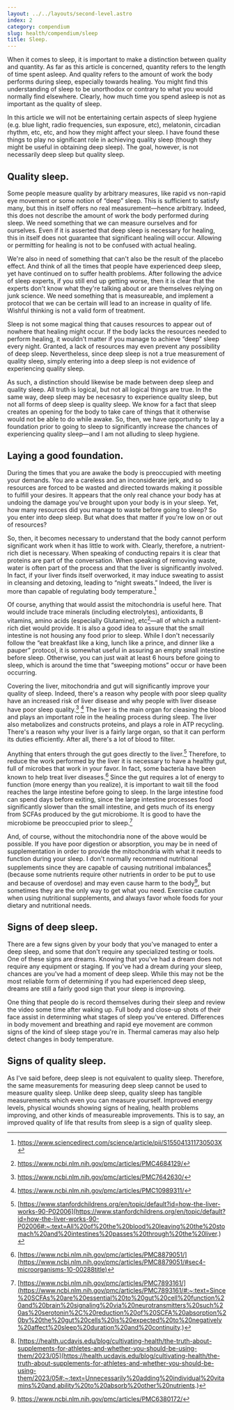 ```yaml
---
layout: ../../layouts/second-level.astro
index: 2
category: compendium
slug: health/compendium/sleep
title: Sleep.
---
```


When it comes to sleep, it is important to make a distinction between quality and quantity.
As far as this article is concerned, quantity refers to the length of time spent asleep.
And quality refers to the amount of work the body performs during sleep, especially towards healing.
You might find this understanding of sleep to be unorthodox or contrary to what you would normally find elsewhere.
Clearly, how much time you spend asleep is not as important as the quality of sleep.

In this article we will not be entertaining certain aspects of sleep hygiene (e.g. blue light, radio frequencies, sun exposure, etc), melatonin, circadian rhythm, etc, etc, and how they might affect your sleep.
I have found these things to play no significant role in achieving quality sleep (though they might be useful in obtaining deep sleep).
The goal, however, is not necessarily deep sleep but quality sleep.

## Quality sleep.

Some people measure quality by arbitrary measures, like rapid vs non-rapid eye movement or some notion of &ldquo;deep&rdquo; sleep.
This is sufficient to satisfy many, but this in itself offers no real measurement&mdash;hence arbitrary.
Indeed, this does not describe the amount of work the body performed during sleep.
We need something that we can measure ourselves and for ourselves.
Even if it is asserted that deep sleep is necessary for healing, this in itself does not guarantee that significant healing will occur.
Allowing or permitting for healing is not to be confused with actual healing.

We're also in need of something that can't also be the result of the placebo effect.
And think of all the times that people have experienced deep sleep, yet have continued on to suffer health problems.
After following the advice of sleep experts, if you still end up getting worse, then it is clear that the experts don't know what they're talking about or are themselves relying on junk science.
We need something that is measureable, and implement a protocol that we can be certain will lead to an increase in quality of life.
Wishful thinking is not a valid form of treatment.

Sleep is not some magical thing that causes resources to appear out of nowhere that healing might occur.
If the body lacks the resources needed to perform healing, it wouldn't matter if you manage to achieve &ldquo;deep&rdquo; sleep every night.
Granted, a lack of resources may even prevent any possibility of deep sleep.
Nevertheless, since deep sleep is not a true measurement of quality sleep, simply entering into a deep sleep is not evidence of experiencing quality sleep.

As such, a distinction should likewise be made between deep sleep and quality sleep.
All truth is logical, but not all logical things are true.
In the same way, deep sleep may be necesasry to experience quality sleep, but not all forms of deep sleep is quality sleep.
We know for a fact that sleep creates an opening for the body to take care of things that it otherwise would not be able to do while awake.
So, then, we have opportunity to lay a foundation prior to going to sleep to significantly increase the chances of experiencing quality sleep&mdash;and I am not alluding to sleep hygiene.

## Laying a good foundation.

During the times that you are awake the body is preoccupied with meeting your demands.
You are a careless and an inconsiderate jerk, and so resources are forced to be wasted and directed towards making it possible to fulfill your desires.
It appears that the only real chance your body has at undoing the damage you've brought upon your body is in your sleep.
Yet, how many resources did you manage to waste before going to sleep?
So you enter into deep sleep.
But what does that matter if you're low on or out of resources?

So, then, it becomes necessary to understand that the body cannot perform significant work when it has little to work with.
Clearly, therefore, a nutrient-rich diet is necessary.
When speaking of conducting repairs it is clear that proteins are part of the conversation.
When speaking of removing waste, water is often part of the process and that the liver is significantly involved.
In fact, if your liver finds itself overworked, it may induce sweating to assist in cleansing and detoxing, leading to &ldquo;night sweats.&rdquo;
Indeed, the liver is more than capable of regulating body temperature.[^1]

Of course, anything that would assist the mitochondria is useful here.
That would include trace minerals (including electrolytes), antioxidants, B vitamins, amino acids (especially Glutamine), etc[^2]&mdash;all of which a nutrient-rich diet would provide.
It is also a good idea to assure that the small intestine is not housing any food prior to sleep.
While I don't necessarily follow the &ldquo;eat breakfast like a king, lunch like a prince, and dinner like a pauper&rdquo; protocol, it is somewhat useful in assuring an empty small intestine before sleep.
Otherwise, you can just wait at least 6 hours before going to sleep, which is around the time that &ldquo;sweeping motions&rdquo; occur or have been occurring.

Covering the liver, mitochondria and gut will significantly improve your quality of sleep.
Indeed, there's a reason why people with poor sleep quality have an increased risk of liver disease and why people with liver disease have poor sleep quality.[^3] [^4]
The liver is the main organ for cleasing the blood and plays an important role in the healing process during sleep.
The liver also metabolizes and constructs proteins, and plays a role in ATP recycling.
There's a reason why your liver is a fairly large organ, so that it can perform its duties efficiently.
After all, there's a lot of blood to filter.

Anything that enters through the gut goes directly to the liver.[^5]
Therefore, to reduce the work performed by the liver it is necessary to have a healthy gut, full of microbes that work in your favor.
In fact, some bacteria have been known to help treat liver diseases.[^6]
Since the gut requires a lot of energy to function (more energy than you realize), it is important to wait till the food reaches the large intestine before going to sleep.
In the large intestine food can spend days before exiting, since the large intestine processes food significantly slower than the small intestine, and gets much of its energy from SCFAs produced by the gut microbiome.
It is good to have the microbiome be preoccupied prior to sleep.[^7]

And, of course, without the mitochondria none of the above would be possible.
If you have poor digestion or absorption, you may be in need of supplementation in order to provide the mitochondria with what it needs to function during your sleep.
I don't normally recommend nutritional supplements since they are capable of causing nutritional imbalances[^8] (because some nutrients require other nutrients in order to be put to use and because of overdose) and may even cause harm to the body[^9], but sometimes they are the only way to get what you need.
Exercise caution when using nutritional supplements, and always favor whole foods for your dietary and nutritional needs.

## Signs of deep sleep.

There are a few signs given by your body that you've managed to enter a deep sleep, and some that don't require any specialized testing or tools.
One of these signs are dreams.
Knowing that you've had a dream does not require any equipment or staging.
If you've had a dream during your sleep, chances are you've had a moment of deep sleep.
While this may not be the most reliable form of determining if you had experienced deep sleep, dreams are still a fairly good sign that your sleep is improving.

One thing that people do is record themselves during their sleep and review the video some time after waking up.
Full body and close-up shots of their face assist in determining what stages of sleep you've entered.
Differences in body movement and breathing and rapid eye movement are common signs of the kind of sleep stage you're in.
Thermal cameras may also help detect changes in body temperature.

## Signs of quality sleep.

As I've said before, deep sleep is not equivalent to quality sleep.
Therefore, the same measurements for measuring deep sleep cannot be used to measure quality sleep.
Unlike deep sleep, quality sleep has tangible measurements which even you can measure yourself.
Improved energy levels, physical wounds showing signs of healing, health problems improving, and other kinds of measureable improvements. 
This is to say, an improved quality of life that results from sleep is a sign of quality sleep.

[^1]: https://www.sciencedirect.com/science/article/pii/S155041311730503X
[^2]: https://www.ncbi.nlm.nih.gov/pmc/articles/PMC4684129/
[^3]: https://www.ncbi.nlm.nih.gov/pmc/articles/PMC7642630/
[^4]: https://www.ncbi.nlm.nih.gov/pmc/articles/PMC10989311/
[^5]: [https://www.stanfordchildrens.org/en/topic/default?id=how-the-liver-works-90-P02006](https://www.stanfordchildrens.org/en/topic/default?id=how-the-liver-works-90-P02006#:~:text=All%20of%20the%20blood%20leaving%20the%20stomach%20and%20intestines%20passes%20through%20the%20liver.)
[^6]: [https://www.ncbi.nlm.nih.gov/pmc/articles/PMC8879051/](https://www.ncbi.nlm.nih.gov/pmc/articles/PMC8879051/#sec4-microorganisms-10-00288title)
[^7]: [https://www.ncbi.nlm.nih.gov/pmc/articles/PMC7893161/](https://www.ncbi.nlm.nih.gov/pmc/articles/PMC7893161/#:~:text=Since%20SCFAs%20are%20essential%20to%20gut%20cell%20function%20and%20brain%20signaling%20via%20neurotransmitters%20such%20as%20serotonin%2C%20reduction%20of%20SCFA%20absorption%20by%20the%20gut%20cells%20is%20expected%20to%20negatively%20affect%20sleep%20duration%20and%20continuity.)
[^8]: [https://health.ucdavis.edu/blog/cultivating-health/the-truth-about-supplements-for-athletes-and-whether-you-should-be-using-them/2023/05](https://health.ucdavis.edu/blog/cultivating-health/the-truth-about-supplements-for-athletes-and-whether-you-should-be-using-them/2023/05#:~:text=Unnecessarily%20adding%20individual%20vitamins%20and,ability%20to%20absorb%20other%20nutrients.)
[^9]: https://www.ncbi.nlm.nih.gov/pmc/articles/PMC6380172/
